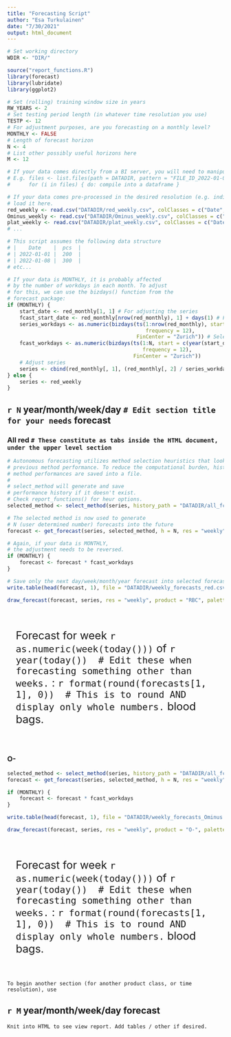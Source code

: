 ```yaml
---
title: "Forecasting Script"
author: "Esa Turkulainen"
date: "7/30/2021"
output: html_document
---
```


```r
# Set working directory
WDIR <- "DIR/"
```

```r
source("report_functions.R")
library(forecast)
library(lubridate)
library(ggplot2)

# Set (rolling) training window size in years
RW_YEARS <- 2
# Set testing period length (in whatever time resolution you use)
TESTP <- 12
# For adjustment purposes, are you forecasting on a monthly level?
MONTHLY <- FALSE
# Length of forecast horizon
N <- 4
# List other possibly useful horizons here
M <- 12
```

```r
# If your data comes directly from a BI server, you will need to manipulate it here
# E.g. files <- list.files(path = DATADIR, pattern = "FILE_ID_2022-01-01_*")
#      for (i in files) { do: compile into a dataframe }  

# If your data comes pre-processed in the desired resolution (e.g. individual instances to daily/weekly/monthly sums)
# load it here.
red_weekly <- read.csv("DATADIR/red_weekly.csv", colClasses = c("Date", "numeric"))
Ominus_weekly <- read.csv("DATADIR/Ominus_weekly.csv", colClasses = c("Date", "numeric"))
plat_weekly <- read.csv("DATADIR/plat_weekly.csv", colClasses = c("Date", "numeric"))
# ...

# This script assumes the following data structure
# |    Date    |  pcs  |
# | 2022-01-01 |  200  |
# | 2022-01-08 |  300  |
# etc...

# If your data is MONTHLY, it is probably affected
# by the number of workdays in each month. To adjust
# for this, we can use the bizdays() function from the
# forecast package:
if (MONTHLY) {
    start_date <- red_monthly[1, 1] # For adjusting the series
    fcast_start_date <- red_monthly[nrow(red_monthly), 1] + days(1) # For adjusting the forecast
    series_workdays <- as.numeric(bizdays(ts(1:nrow(red_monthly), start = c(year(start_date), month(start_date), day(start_date)),
                                             frequency = 12), 
                                          FinCenter = "Zurich")) # Select the most appropriate FinCenter for you
    fcast_workdays <- as.numeric(bizdays(ts(1:N, start = c(year(start_date), month(start_date), day(start_date)), 
                                            frequency = 12),
                                         FinCenter = "Zurich"))
    # Adjust series
    series <- cbind(red_monthly[, 1], (red_monthly[, 2] / series_workdays))
} else {
    series <- red_weekly
}
```

## `r N` year/month/week/day `# Edit section title for your needs` forecast {.tabset .tabset-fade .tabset-pills}

### All red `# These constitute as tabs inside the HTML document, under the upper level section`

```r
# Autonomous forecasting utilizes method selection heuristics that look at
# previous method performance. To reduce the computational burden, historical
# method performances are saved into a file.
# 
# select_method will generate and save 
# performance history if it doesn't exist.
# Check report_functions() for heur options.
selected_method <- select_method(series, history_path = "DATADIR/all_fcasts_history_weekly_red.csv", heur = TESTP, res = "weekly", rw_years = RW_YEARS) 

# The selected method is now used to generate
# N (user determined number) forecasts into the future
forecast <- get_forecast(series, selected_method, h = N, res = "weekly", rw_years = 2, alpha = 0.5, path = "DATADIR/all_fcasts_history_weekly_red.csv")

# Again, if your data is MONTHLY, 
# the adjustment needs to be reversed.
if (MONTHLY) {
    forecast <- forecast * fcast_workdays
}

# Save only the next day/week/month/year forecast into selected forecast history file:
write.table(head(forecast, 1), file = "DATADIR/weekly_forecasts_red.csv", sep = ",", append = TRUE, row.names = FALSE, col.names = FALSE)
```

```r
draw_forecast(forecast, series, res = "weekly", product = "RBC", palette = "colorblind")
```

<style>
div.summary { background-color::#e6f0ff; border-radius: 5px; padding: 20px; font-size: 25px;}
</style>
<div class = "summary">

Forecast for week `r as.numeric(week(today()))` of `r year(today())  # Edit these when forecasting something other than weeks.` : `r format(round(forecasts[1, 1], 0))  # This is to round AND display only whole numbers.` blood bags.

</div>

### O-

```r
selected_method <- select_method(series, history_path = "DATADIR/all_fcasts_history_weekly_Ominus.csv", heur = TESTP, res = "weekly", rw_years = RW_YEARS) 
forecast <- get_forecast(series, selected_method, h = N, res = "weekly", rw_years = 2, alpha = 0.5, path = "DATADIR/all_fcasts_history_weekly_Ominus.csv")

if (MONTHLY) {
    forecast <- forecast * fcast_workdays
}

write.table(head(forecast, 1), file = "DATADIR/weekly_forecasts_Ominus.csv", sep = ",", append = TRUE, row.names = FALSE, col.names = FALSE)
```

```r
draw_forecast(forecast, series, res = "weekly", product = "O-", palette = "colorblind")
```

<style>
div.summary { background-color::#e6f0ff; border-radius: 5px; padding: 20px; font-size: 25px;}
</style>
<div class = "summary">

Forecast for week `r as.numeric(week(today()))` of `r year(today())  # Edit these when forecasting something other than weeks.` : `r format(round(forecasts[1, 1], 0))  # This is to round AND display only whole numbers.` blood bags.

</div>

`To begin another section (for another product class, or time resolution), use`

## `r M` year/month/week/day forecast {.tabset .tabset-fade .tabset-pills}

`Knit into HTML to see view report. Add tables / other if desired.`

